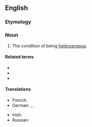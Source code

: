 ==English==

===Etymology===
{{suffix|en|heterozygous|ity}}

===Noun===
{{en-noun|~}}

# The condition of being [[heterozygous]].

====Related terms====
* {{l|en|heterozygous}}
* {{l|en|homozygosity}}
* {{l|en|zygosity}}

====Translations====
{{trans-top|the condition of being heterozygous}}
* French: {{t+|fr|hétérozygotie|f}}
* German: {{t|de|Heterozygotie|f}}, {{t|de|Mischerbigkeit|f}}, {{t|de|Heterozygosität|f}}
{{trans-mid}}
* Irish: {{t|ga|heitrisigóiseacht|f}}
* Russian: {{t+|ru|гетерозиго́тность|f}}
{{trans-bottom}}